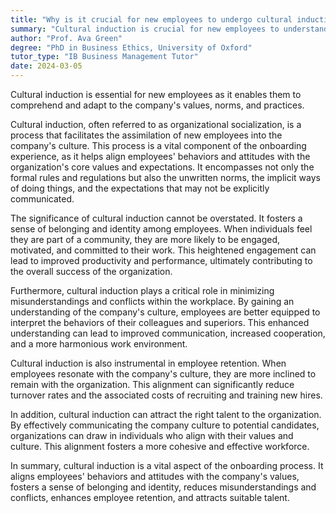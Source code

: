 ```yaml
---
title: "Why is it crucial for new employees to undergo cultural induction?"
summary: "Cultural induction is crucial for new employees to understand and adapt to the company's values, norms, and practices."
author: "Prof. Ava Green"
degree: "PhD in Business Ethics, University of Oxford"
tutor_type: "IB Business Management Tutor"
date: 2024-03-05
---
```


Cultural induction is essential for new employees as it enables them to comprehend and adapt to the company's values, norms, and practices.

Cultural induction, often referred to as organizational socialization, is a process that facilitates the assimilation of new employees into the company's culture. This process is a vital component of the onboarding experience, as it helps align employees' behaviors and attitudes with the organization's core values and expectations. It encompasses not only the formal rules and regulations but also the unwritten norms, the implicit ways of doing things, and the expectations that may not be explicitly communicated.

The significance of cultural induction cannot be overstated. It fosters a sense of belonging and identity among employees. When individuals feel they are part of a community, they are more likely to be engaged, motivated, and committed to their work. This heightened engagement can lead to improved productivity and performance, ultimately contributing to the overall success of the organization.

Furthermore, cultural induction plays a critical role in minimizing misunderstandings and conflicts within the workplace. By gaining an understanding of the company's culture, employees are better equipped to interpret the behaviors of their colleagues and superiors. This enhanced understanding can lead to improved communication, increased cooperation, and a more harmonious work environment.

Cultural induction is also instrumental in employee retention. When employees resonate with the company's culture, they are more inclined to remain with the organization. This alignment can significantly reduce turnover rates and the associated costs of recruiting and training new hires.

In addition, cultural induction can attract the right talent to the organization. By effectively communicating the company culture to potential candidates, organizations can draw in individuals who align with their values and culture. This alignment fosters a more cohesive and effective workforce.

In summary, cultural induction is a vital aspect of the onboarding process. It aligns employees' behaviors and attitudes with the company's values, fosters a sense of belonging and identity, reduces misunderstandings and conflicts, enhances employee retention, and attracts suitable talent.
    